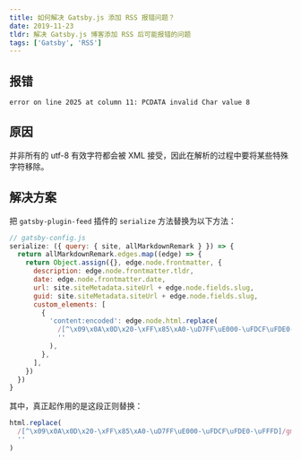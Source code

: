 ```yaml
---
title: 如何解决 Gatsby.js 添加 RSS 报错问题？
date: 2019-11-23
tldr: 解决 Gatsby.js 博客添加 RSS 后可能报错的问题
tags: ['Gatsby', 'RSS']
---
```


## 报错

```
error on line 2025 at column 11: PCDATA invalid Char value 8
```

## 原因

并非所有的 utf-8 有效字符都会被 XML 接受，因此在解析的过程中要将某些特殊字符移除。

## 解决方案

把 `gatsby-plugin-feed` 插件的 `serialize` 方法替换为以下方法：

```javascript
// gatsby-config.js
serialize: ({ query: { site, allMarkdownRemark } }) => {
  return allMarkdownRemark.edges.map((edge) => {
    return Object.assign({}, edge.node.frontmatter, {
      description: edge.node.frontmatter.tldr,
      date: edge.node.frontmatter.date,
      url: site.siteMetadata.siteUrl + edge.node.fields.slug,
      guid: site.siteMetadata.siteUrl + edge.node.fields.slug,
      custom_elements: [
        {
          'content:encoded': edge.node.html.replace(
            /[^\x09\x0A\x0D\x20-\xFF\x85\xA0-\uD7FF\uE000-\uFDCF\uFDE0-\uFFFD]/gm,
            ''
          ),
        },
      ],
    })
  })
}
```

其中，真正起作用的是这段正则替换：

```javascript
html.replace(
  /[^\x09\x0A\x0D\x20-\xFF\x85\xA0-\uD7FF\uE000-\uFDCF\uFDE0-\uFFFD]/gm,
  ''
)
```
